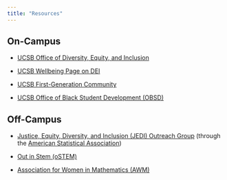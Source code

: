 ```yaml
---
title: "Resources"
---
```


## On-Campus

-   <a href="https://diversity.ucsb.edu/" target="_blank">UCSB Office of Diversity, Equity, and Inclusion</a>

-   <a href="https://wellbeing.ucsb.edu/dei-departments" target="_blank">UCSB Wellbeing Page on DEI</a>

-   <a href="https://firstgen.ucsb.edu/" target="_blank">UCSB First-Generation Community</a>

-   <a href="https://obsd.sa.ucsb.edu/" target="_blank">UCSB Office of Black Student Development (OBSD)</a>

## Off-Campus

-   <a href="https://datascijedi.org/" target="_blank">Justice, Equity, Diversity, and Inclusion (JEDI) Outreach Group</a> (through the <a href="https://www.amstat.org/" target="_blank">American Statistical Association</a>)

-   <a href="https://ostem.org/" target="_blank">Out in Stem (oSTEM)</a>

-   <a href="https://awm-math.org/" target="_blank">Association for Women in Mathematics (AWM)</a>